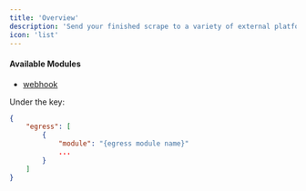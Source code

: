 ```yaml
---
title: 'Overview'
description: 'Send your finished scrape to a variety of external platforms'
icon: 'list'
---
```


#### Available Modules
- [webhook](pipeline/egress/webhook)

Under the key:
```json
{
    "egress": [
        {
            "module": "{egress module name}"
            ...
        }
    ]
}
```